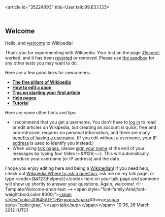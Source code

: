 <article id="35224993" title=User talk:99.83.1.133>
	<talkpage id="35224993" title="User talk:99.83.1.133">
==Welcome==

Hello, and [[Wikipedia:Welcome, newcomers|welcome]] to Wikipedia!

Thank you for experimenting with Wikipedia. Your test on the page [[:Respect]] worked, and it has been [[Help:Reverting|reverted]] or removed. Please use [[Wikipedia:Sandbox|the sandbox]] for any other tests you may want to do.

Here are a few good links for newcomers:

*'''[[Wikipedia:Five pillars|The five pillars of Wikipedia]]'''
*'''[[Wikipedia:How to edit a page|How to edit a page]]'''
*'''[[Wikipedia:Your first article|Tips on starting your first article]]'''
*'''[[Help:Contents|Help pages]]'''
*'''[[Wikipedia:Tutorial|Tutorial]]'''

Here are some other hints and tips:
* I recommend that you get a username.  You don't have to [[Special:Userlogin|log in]] to read or edit articles on Wikipedia, but creating an account is quick, free and non-intrusive, requires no personal information, and there are many [[Wikipedia:Why create an account?|benefits of having a username]].  (If you edit without a username, your [[IP address]] is used to identify you instead.)
* When using [[Wikipedia:talk pages|talk pages]], please [[Wikipedia:Sign your posts on talk pages|sign your name]] at the end of your messages by typing four tildes (~&amp;#126;~~). This will automatically produce your username (or IP address) and the date.

I hope you enjoy editing here and being a [[Wikipedia:Wikipedians|Wikipedian]]! If you need help, check out [[Wikipedia:Where to ask a question]], ask me on my talk page, or type &lt;code&gt;{&amp;#123;helpme}}&lt;/code&gt; here on ''your'' talk page and someone will show up shortly to answer your questions. Again, welcome! &lt;!-- Template:Welcome-anon-test --&gt; 
&lt;span style=&quot;font-family:Arial;font-weight:bold;color:#000;&quot;&gt;[[User:Begoon|&lt;span style=&quot;color:#0645AD;&quot;&gt;Begoon&lt;/span&gt;]]&amp;thinsp;[[User talk:Begoon|&lt;span style=&quot;color:gray;&quot;&gt;&lt;sup&gt;talk&lt;/sup&gt;&lt;/span&gt;]]&lt;/span&gt; 10:36, 26 March 2012 (UTC)
	</talkpage>
</article>